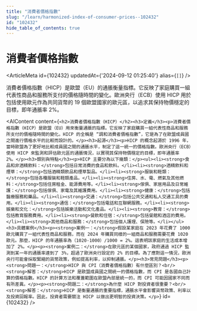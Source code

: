 ```yaml
---
title: "消費者價格指數"
slug: "/learn/harmonized-index-of-consumer-prices--102432"
id: "102432"
hide_table_of_contents: true
---
```



# 消費者價格指數

<ArticleMeta id={102432} updatedAt={'2024-09-12 01:25:40'} alias={`[]`} />
<div className='border-solid border-b border-t-0 my-4 border-[var(--ifm-color-gray-300)]' />

消費者價格指數（HICP）是歐盟（EU）的通脹衡量指標。它反映了家庭購買一組代表性商品和服務所支付的價格隨時間的變化。歐洲央行（ECB）使用 HICP 用於包括使用歐元作為共同貨幣的 19 個歐盟國家的歐元區，以追求其保持物價穩定的目標，即年通脹率 2%。

<AIContent content={`<h2>消費者價格指數（HICP）</h2><h3>定義</h3><p>消費者價格指數（HICP）是歐盟（EU）用來衡量通脹的指標。它反映了家庭購買一組代表性商品和服務所支付的價格隨時間的變化。HICP 的全稱是 “調和消費者價格指數”，它是為了在歐盟成員國之間進行價格水平的比較而設計的。</p><h3>起源</h3><p>HICP 的概念起源於 1996 年，當時歐盟為了更好地比較成員國之間的通脹水平，制定了這一統一的價格指數。歐洲央行（ECB）使用 HICP 來監測和評估歐元區的通脹情況，以實現其保持物價穩定的目標，即年通脹率 2%。</p><h3>類別與特點</h3><p>HICP 主要分為以下幾類：</p><ul><li><strong>食品和非酒精飲料：</strong>包括日常消費的食品和飲料。</li><li><strong>酒精飲料和煙草：</strong>包括酒精類飲品和煙草製品。</li><li><strong>服裝和鞋類：</strong>包括各種服裝和鞋類產品。</li><li><strong>住房、水、電、燃氣及其他燃料：</strong>包括住房租金、能源費用等。</li><li><strong>傢俱、家居用品及日常維護：</strong>包括傢俱、家電及其維護費用。</li><li><strong>健康：</strong>包括醫療服務和藥品。</li><li><strong>交通：</strong>包括公共交通和私人交通工具的費用。</li><li><strong>通信：</strong>包括電話和互聯網服務。</li><li><strong>娛樂和文化：</strong>包括娛樂活動和文化產品。</li><li><strong>教育：</strong>包括教育服務費用。</li><li><strong>餐飲和住宿：</strong>包括餐館和酒店的費用。</li><li><strong>其他商品和服務：</strong>包括個人護理、保險等。</li></ul><h3>具體案例</h3><p><strong>案例一：</strong>假設某家庭在 2023 年花費了 1000 歐元購買了一組代表性商品和服務，而在 2024 年購買同樣的一組商品和服務需要花費 1020 歐元。那麼，HICP 的年通脹率為（1020-1000）/1000 = 2%。這表明該家庭的生活成本增加了 2%。</p><p><strong>案例二：</strong>在歐元區的某個國家，政府通過 HICP 監測到某一年的通脹率達到了 3%，超過了歐洲央行設定的 2% 的目標。為了應對這一情況，歐洲央行可能會採取緊縮的貨幣政策，例如提高利率，以抑制通脹。</p><h3>常見問題</h3><p><strong>問題一：</strong>HICP 與 CPI（消費者價格指數）有什麼區別？<br/><strong>解答：</strong>HICP 是歐盟成員國之間統一的價格指數，而 CPI 是各國自己計算的價格指數。HICP 的計算方法和覆蓋範圍在歐盟內部是統一的，而 CPI 可能因國家不同而有所差異。</p><p><strong>問題二：</strong>為什麼 HICP 對投資者很重要？<br/><strong>解答：</strong>HICP 是衡量通脹的重要指標，通脹水平會影響貨幣政策、利率以及投資回報率。因此，投資者需要關注 HICP 以做出更明智的投資決策。</p>`} id={102432} />
